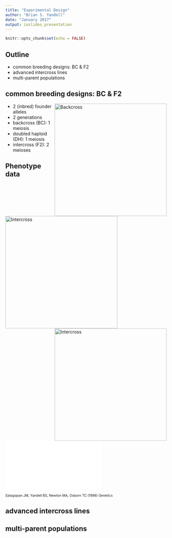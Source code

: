 ```yaml
---
title: "Experimental Design"
author: "Brian S. Yandell"
date: "January 2017"
output: ioslides_presentation
---
```


```r
knitr::opts_chunk$set(echo = FALSE)
```

## Outline

- common breeding designs: BC & F2
- advanced intercross lines
- multi-parent populations

## common breeding designs: BC & F2

<img src="../Fig/backcross_bw.pdf" 
  alt="Backcross" 
  style="width: 350px; float:right"/>

- 2 (inbred) founder alleles
- 2 generations
- backcross (BC): 1 meiosis
- doubled haploid (DH): 1 meiosis
- intercross (F2): 2 meioses

<img src="../Fig/intercross_bw.pdf" 
  alt="Intercross" 
  style="width: 350px; float:left"/>

<img src="../Fig/DH_bw.pdf" 
  alt="Intercross" 
  style="width: 350px; float:right"/>
  
## Phenotype data 

![](../Fig/Bnapus_pheno.pdf)

<span style="font-size: 75%">Satagopan JM, Yandell BS, Newton MA, Osborn TC (1996) Genetics</span>

## advanced intercross lines

## multi-parent populations

